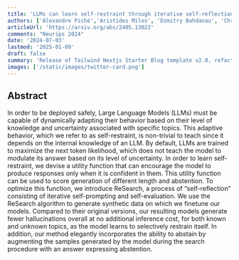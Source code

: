 ```yaml
---
title: 'LLMs can learn self-restraint through iterative self-reflection'
authors: ['Alexandre Piché','Aristides Milos', 'Dzmitry Bahdanau', 'Chris Pal']
articleUrl: 'https://arxiv.org/abs/2405.13022'
comments: "Neurips 2024"
date: '2024-07-03'
lastmod: '2025-01-09'
draft: false
summary: 'Release of Tailwind Nextjs Starter Blog template v2.0, refactored with Nextjs App directory and React Server Components setup.Discover the new features and how to migrate from V1.'
images: ['/static/images/twitter-card.png']
---
```


## Abstract

In order to be deployed safely, Large Language Models (LLMs) must be capable of dynamically adapting their behavior based on their level of knowledge and uncertainty associated with specific topics. This adaptive behavior, which we refer to as self-restraint, is non-trivial to teach since it depends on the internal knowledge of an LLM. By default, LLMs are trained to maximize the next token likelihood, which does not teach the model to modulate its answer based on its level of uncertainty. In order to learn self-restraint, we devise a utility function that can encourage the model to produce responses only when it is confident in them. This utility function can be used to score generation of different length and abstention. To optimize this function, we introduce ReSearch, a process of “self-reflection” consisting of iterative self-prompting and self-evaluation. We use the ReSearch algorithm to generate synthetic data on which we finetune our models. Compared to their original versions, our resulting models generate fewer hallucinations overall at no additional inference cost, for both known and unknown topics, as the model learns to selectively restrain itself. In addition, our method elegantly incorporates the ability to abstain by augmenting the samples generated by the model during the search procedure with an answer expressing abstention.